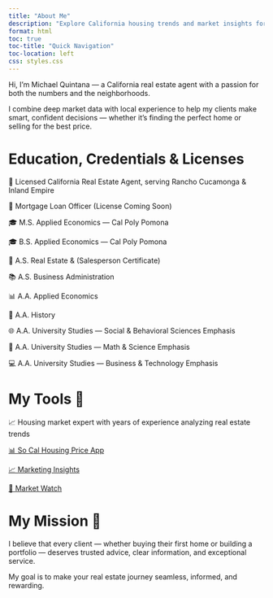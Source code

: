 ```yaml
---
title: "About Me"
description: "Explore California housing trends and market insights for 2025. Updated data for buyers, sellers, and investors."
format: html
toc: true
toc-title: "Quick Navigation"
toc-location: left
css: styles.css
---
```


Hi, I’m Michael Quintana — a California real estate agent with a passion for both the numbers and the neighborhoods.

I combine deep market data with local experience to help my clients make smart, confident decisions — whether it’s finding the perfect home or selling for the best price.

# Education, Credentials & Licenses

🏡 Licensed California Real Estate Agent, serving Rancho Cucamonga & Inland Empire

🏡 Mortgage Loan Officer (License Coming Soon)

🎓 M.S. Applied Economics — Cal Poly Pomona

🎓 B.S. Applied Economics — Cal Poly Pomona

💼 A.S. Real Estate & (Salesperson Certificate)

📚 A.S. Business Administration

📊 A.A. Applied Economics

📖 A.A. History

🌐 A.A. University Studies — Social & Behavioral Sciences Emphasis

🔬 A.A. University Studies — Math & Science Emphasis

💻 A.A. University Studies — Business & Technology Emphasis


# My Tools 🧰

📈 Housing market expert with years of experience analyzing real estate trends

[📊 So Cal Housing Price App ](https://slyfoxx84.shinyapps.io/house-prices-advanced-regression-techniques/)

[📈 Marketing Insights](marketing-insights.qmd)

[🔎 Market Watch](https://slyfoxx84.shinyapps.io/realestateapp/)


# My Mission 🎯

I believe that every client — whether buying their first home or building a portfolio — deserves trusted advice, clear information, and exceptional service.

My goal is to make your real estate journey seamless, informed, and rewarding.



